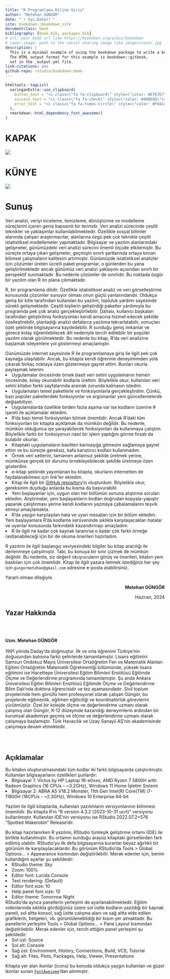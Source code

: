 --- 
title: "R Programlama Diline Giriş"
author: "Metehan GÜNGÖR"
date: "`r Sys.Date()`"
site: bookdown::bookdown_site
documentclass: book
bibliography: [book.bib, packages.bib]
# url: your book url like https://bookdown.org/yihui/bookdown
# cover-image: path to the social sharing image like images/cover.jpg
description: |
  This is a minimal example of using the bookdown package to write a book.
  The HTML output format for this example is bookdown::gitbook,
  set in the _output.yml file.
link-citations: yes
github-repo: rstudio/bookdown-demo
---


```{r xaringanExtra-clipboard, echo=FALSE}
htmltools::tagList(
  xaringanExtra::use_clipboard(
    button_text = "<i class=\"fa fa-clipboard\" style=\"color: #E7E7E7\"></i>",
    success_text = "<i class=\"fa fa-check\" style=\"color: #90BE6D\"></i>",
    error_text = "<i class=\"fa fa-times-circle\" style=\"color: #F94144\"></i>"
  ),
  rmarkdown::html_dependency_font_awesome()
)
```
# **KAPAK** {.unnumbered}

![](kapak.png)

# **KÜNYE** {.unnumbered}

![](kunye.png)


# Sunuş {-}

Veri analizi, veriyi inceleme, temizleme, dönüştürme ve modelleme süreçlerini içeren geniş kapsamlı bir terimdir. Veri analizi sürecinde çeşitli teknikler ve yaklaşımlar kullanılabilmektedir. Özellikle sosyal bilimler alanında çalışan araştırmacılar, alanlarına özgü pek çok teknikle çeşitli istatistiksel modellemeler yapmaktadır. Bilgisayar ve yazılım alanlarındaki gelişmeler, günümüzdeki veri analizi sürecini önemli ölçüde etkilemiştir. Bu süreçte ortaya çıkan gelişmeler, geçmişin sınırlı şartlarında ortaya konan bilimsel çalışmaların kalitesini artırmıştır. Günümüzde istatistiksel analizler için çözümler üreten ücretli paket programlar, o günlerden bu yana geliştirilmektedir ancak günümüz veri analizi yaklaşımı açısından sınırlı bir perspektif sunmaktadır. Bu nedenle çözümler de sınırlıdır. Bu noktada özgür bir yazılım olan R ön plana çıkmaktadır.

R, bir programlama dilidir. Özellikle istatistiksel analiz ve veri görselleştirme konusunda çözümler sunuyor olması onun güçlü yanlarındandır. Oldukça geniş bir kitle tarafından kullanılan bu yazılım, topluluk yardımı sayesinde sürekli gelişmektedir. Çeşitli kişilerin geliştirdiği paketler yardımıyla bu programda pek çok analiz gerçekleştirilebilir. Dahası, kullanıcı başkaları tarafından geliştirilmiş fonksiyonları kendi amacına hizmet edecek şekilde özelleştirebilir, planladığı analizi defalarca yazılıma tekrarlatabilir, sonuçları özet şeklinde bilgisayarına kaydedebilir. R sunduğu geniş imkanlar ve görece kolay öğrenilebilecek dili nedeniyle tercih edilebilir bir popüler yazılım olarak görülmektedir. Bu nedenle bu kitap, R’da veri analizine başlamak isteyenlere yol göstermeyi amaçlamıştır.

Günümüzde internet sayesinde R ile programlamaya giriş ile ilgili pek çok kaynağa ulaşılabilir. Ancak, bu kitapta kendi öğrenme deneyimimden yola çıkarak birkaç noktaya özen göstermeye gayret ettim. Bunları okurla paylaşmak isterim:
<li>Uygulamalar öncesinde örnek basit veri setini uygulamanın hemen öncesinde, kolay okunabilir kodlarla ürettim. Böylelikle okur, kullanılan veri setini kitabın farklı sayfalarında aramak zorunda kalmasın istedim.</li>
<li>Uygulamaları temel paketlerle ve fonksiyonlarla gerçekleştirdim. Çünkü, bazı popüler paketlerdeki fonksiyonlar ve argümanlar yeni güncellemelerde değişebiliyor.</li>
<li>Uygulamalarda özellikle birden fazla aşama var ise kodların üzerine # işareti ile açıklamalar ekledim.</li>
<li>R’da bazı temel fonksiyonları bilmek önemlidir. Ancak R’daki tüm fonksiyonları bir kitapta açıklamak da mümkün değildir. Bu nedenle, mümkün olduğunca işe yarayabilecek fonksiyonları da kullanmaya çalıştım. Böylelikle farklı bir fonksiyonun nasıl bir işlem yaptığını görme fırsatı da bulabilir okurlar.</li>
<li>Kitaptaki uygulamaların basitten karmaşığa gitmesini sağlamaya gayret ettim ve bu süreçte gereksiz, kafa karıştırıcı kodları kullanmadım.</li>
<li>Örnek veri setlerini, tamamen anlamsız şekilde üretmek yerine, mümkünse gerçek bir durumu örnekleyebilecek şekilde üretmeye özen gösterdim.</li>
<li>e-kitap şeklinde yayımlanan bu kitapta, okurların internetten de faydalanabilmesi için link’ler ekledim.</li>
<li>Kitap ile ilgili bir [GitHub repository](https://github.com/gungorMetehan/R-programlama-diline-giris)’si oluşturdum. Böylelikle okur, gereksinim duyduğu anlarda bu kısma da başvurabilir.</li>
<li>Yeni başlayanlar için, uygun olan her bölümün sonuna alıştırma soruları ekledim. Alıştırmalar, yeni başlayanların kodları doğrudan kopyala-yapıştır yaparak çalıştırması yerine kendi kodlarını yazmaya çabalamalarını teşvik etmeyi amaçlamakta.</li>
<li>R’da yaygın karşılaşılan hata ve uyarı mesajları için bir bölüm ekledim. Yeni başlayanlara R’da kodlama serüveninde sıklıkla karşılaşacakları hatalar ve uyarılar konusunda farkındalık kazandırmayı amaçladım.</li>
<li>R ile ilgili ne kadar çok kaynak taranırsa o kadar çok farklı örneğe rastlanabileceği için bir de okuma önerileri hazırladım.</li>
R yazılımı ile ilgili başlangıç seviyesindeki bilgiler bu kitap aracılığı ile derlenmeye çalışılmıştır. Tabi, bu konuya bir sınır çizmek de mümkün değildir. Bu nedenle, siz değerli okuyucuların görüş ve önerileri, kitabın yeni baskıları için çok önemlidir. Kitap ile ilgili yazara iletmek istediğiniz her şey için <code>gungormetehan@gmail.com</code> adresine e-posta atabilirsiniz.

Yararlı olması dileğiyle.

<p style='text-align: right;'>**Metehan GÜNGÖR**</p>
<p style='text-align: right;'>Haziran, 2024</p>

## Yazar Hakkında {-}

<link rel="stylesheet" href="https://cdn.jsdelivr.net/gh/jpswalsh/academicons@1/css/academicons.min.css">

<br>
</br>
<div class="alert alert-warning" role="alert">
  <p>
**Uzm. Metehan GÜNGÖR**
<br>
</br>
1991 yılında Daday’da doğmuştur. İlk ve orta öğrenimi Türkiye’nin doğusundan batısına farklı şehirlerde tamamlamıştır. Lisans eğitimini Samsun Ondokuz Mayıs Üniversitesi Ortaöğretim Fen ve Matematik Alanları Eğitimi Ortaöğretim Matematik Öğretmenliği bölümünde, yüksek lisans eğitimini ise Hacettepe Üniversitesi Eğitim Bilimleri Enstitüsü Eğitimde Ölçme ve Değerlendirme programında tamamlamıştır. Şu anda Ankara Üniversitesi Eğitim Bilimleri Enstitüsü Eğitimde Ölçme ve Değerlendirme Bilim Dalı’nda doktora öğrencisidir ve tez aşamasındadır. Sivil toplum projelerinde hem gönüllü hem profesyonel olarak çalışan Güngör, bu projelerde eğitmenlik, eğitmen eğiticiliği ve koordinatörlük görevlerini yürütmüştür. Özel bir kolejde ölçme ve değerlendirme uzmanı olarak çalışmış olan Güngör, K-12 düzeyinde kazandığı deneyimlerin ardından bir kurumsal akademiye geçmiş ve ölçme ve değerlendirme uzmanı olarak çalışmaya başlamıştır. Türk Havacılık ve Uzay Sanayii AŞ’nin akademisinde çalışmaya devam etmektedir.
</p>
<br>
</br>
<center>[<i class="ai ai-orcid-square ai-3x"></i>](https://orcid.org/0000-0003-4409-2229)     [<i class="ai ai-researchgate-square ai-3x"></i>](https://www.researchgate.net/profile/Metehan-Guengoer)     [<i class="ai ai-google-scholar-square ai-3x"></i>](https://scholar.google.com/citations?hl=tr&user=A2t06HsAAAAJ)     [<i class="ai ai-academia-square ai-3x"></i>](https://independent.academia.edu/gungormetehan)</center>
</div>

## Açıklamalar {-}

Bu kitabın oluşturulmasındaki tüm kodlar iki farklı bilgisayarda çalıştırılmıştır. Kullanılan bilgisayarların özellikleri şunlardır:
<li>Bilgisayar 1: Victus by HP Laptop 16-e0xxx, AMD Ryzen 7 5800H with Radeon Graphics (16 CPUs – ~3.2GHz), Windows 11 Home İşletim Sistemi</li>
<li>Bilgisayar 2: ABRA A5 V18.2 Monster, 11th Gen Intel(R) Core(TM) i7-11800H (16CPUs - ~2.3GHz), Windows 10 Enterprise 64-bit</li>

Yazılım ile ilgili kitaplarda, kullanılan yazılımların versiyonlarının bilinmesi önemlidir. Bu kitapta R'ın "R version 4.3.2 (2023-10-31 ucrt)" versiyonu kullanılmıştır. Kullanılan IDE'nin versiyonu ise RStudio 2022.07.2+576 "Spotted Wakerobin" Release'dir.

Bu kitap hazırlanırken R yazılımı, RStudio tümleşik geliştirme ortamı (IDE) ile birlikte kullanılmıştır. Bu ortamın sunduğu arayüz kitaptaki görsellerden fark edilmiş olabilir. RStudio’yu ilk defa bilgisayarına kuranlar beyaz ağırlıklı bir görünüm ile karşılaşılacaklardır. Bu görünüm RStudio’da Tools > Global Options… > Appearance kısmından değiştirilebilir. Merak edenler için, benim kullandığım ayarlar şu şekildedir:
<li>RStudio theme: Sky</li>
<li>Zoom: 100%</li>
<li>Editor font: Lucida Console</li>
<li>Text rendering: (Default)</li>
<li>Editor font size: 10</li>
<li>Help panel font size: 10</li>
<li>Editor theme: Tomorrow Night</li>
RStudio’da ayrıca panellerin yerleşimi de ayarlanabilmektedir. Eğitim videolarında sıklıkla gördüğünüz üzere sol üstte kodların yazıldığı bir kaynak paneli, sol altta konsol, sağ üstte çalışma alanı ve sağ altta elde edilen grafiklerin, belgeleri, vb. görüntülenebildiği bir kısım yer almaktadır. Bu panellerin yerleşimi Tools > Global Options… > Pane Layout kısmından değiştirilebilir. Merak edenler için, tercih ettiğim panel yerleşimi şu şekildedir:
<li>Sol üst: Source</li>
<li>Sol alt: Console</li>
<li>Sağ üst: Environment, History, Connections, Build, VCS, Tutorial</li>
<li>Sağ alt: Files, Plots, Packages, Help, Viewer, Presentations</li>

Kitapta yer alan ikonlar (icons) bu konuda oldukça yaygın kullanılan ve güzel ikonlar sunan [`FontAwesome`](https://fontawesome.com/)'dan alınmıştır.